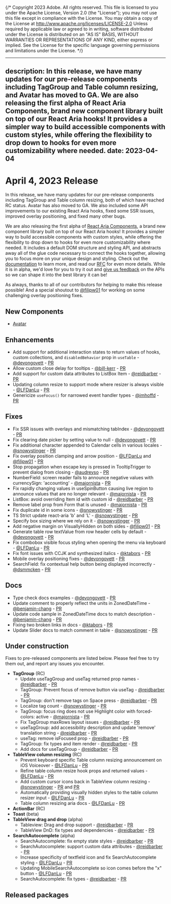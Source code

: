 {/* Copyright 2023 Adobe. All rights reserved.
This file is licensed to you under the Apache License, Version 2.0 (the "License");
you may not use this file except in compliance with the License. You may obtain a copy
of the License at http://www.apache.org/licenses/LICENSE-2.0
Unless required by applicable law or agreed to in writing, software distributed under
the License is distributed on an "AS IS" BASIS, WITHOUT WARRANTIES OR REPRESENTATIONS
OF ANY KIND, either express or implied. See the License for the specific language
governing permissions and limitations under the License. */}


---
description: In this release, we have many updates for our pre-release components including TagGroup and Table column resizing, and Avatar has moved to GA. We are also releasing the first alpha of React Aria Components, brand new component library built on top of our React Aria hooks! It provides a simpler way to build accessible components with custom styles, while offering the flexibility to drop down to hooks for even more customizability where needed.
date: 2023-04-04
---

# April 4, 2023 Release

In this release, we have many updates for our pre-release components including TagGroup and Table column resizing, both of which have reached RC status. Avatar has also moved to GA. We also included some API improvements to our existing React Aria hooks, fixed some SSR issues, improved overlay positioning, and fixed many other bugs.

We are also releasing the first alpha of [React Aria Components](../react-aria/react-aria-components.html), a brand new component library built on top of our React Aria hooks! It provides a simpler way to build accessible components with custom styles, while offering the flexibility to drop down to hooks for even more customizability where needed. It includes a default DOM structure and styling API, and abstracts away all of the glue code necessary to connect the hooks together, allowing you to focus more on your unique design and styling. Check out the [documentation](../react-aria/react-aria-components.html) to learn more, and read our [RFC](https://github.com/adobe/react-spectrum/blob/main/rfcs/2023-react-aria-components.md) for even more details. While it is in alpha, we'd love for you to try it out and [give us feedback](https://github.com/adobe/react-spectrum/issues) on the APIs so we can shape it into the best library it can be!

As always, thanks to all of our contributors for helping to make this release possible! And a special shoutout to [@filipw01](https://github.com/filipw01) for working on some challenging overlay positioning fixes.

## New Components

- [Avatar](https://react-spectrum.adobe.com/react-spectrum/Avatar.html)

## Enhancements

* Add support for additional interaction states to return values of hooks, custom collections, and `disabledBehavior` prop in `useTable` - [@devongovett](https://github.com/devongovett) - [PR](https://github.com/adobe/react-spectrum/pull/4150)
* Allow custom close delay for tooltips - [@bill-kerr](https://github.com/bill-kerr) - [PR](https://github.com/adobe/react-spectrum/pull/4128)
* Add support for custom data attributes to ListBox Item - [@reidbarber](https://github.com/reidbarber) - [PR](https://github.com/adobe/react-spectrum/pull/4178)
* Updating column resize to support mode where resizer is always visible - [@LFDanLu](https://github.com/LFDanLu) - [PR](https://github.com/adobe/react-spectrum/pull/4077)
* Genericize `useFocus()` for narrowed event handler types - [@imhoffd](https://github.com/imhoffd) - [PR](https://github.com/adobe/react-spectrum/pull/4095)

## Fixes

* Fix SSR issues with overlays and mismatching tabIndex - [@devongovett](https://github.com/devongovett) - [PR](https://github.com/adobe/react-spectrum/pull/4297)
* Fix clearing date picker by setting value to null - [@devongovett](https://github.com/devongovett) - [PR](https://github.com/adobe/react-spectrum/pull/4312)
* Fix additional character appended to Calendar cells in various locales - [@snowystinger](https://github.com/snowystinger) - [PR](https://github.com/adobe/react-spectrum/pull/4170)
* Fix overlay position clamping and arrow position - [@LFDanLu](https://github.com/LFDanLu) and [@filipw01](https://github.com/filipw01) - [PR](https://github.com/adobe/react-spectrum/pull/4220)
* Stop propagation when escape key is pressed in TooltipTrigger to prevent dialog from closing - [@audreyso](https://github.com/audreyso) - [PR](https://github.com/adobe/react-spectrum/pull/4203)
* NumberField: screen reader fails to announce negative values with currencySign: 'accounting' - [@majornista](https://github.com/majornista) - [PR](https://github.com/adobe/react-spectrum/pull/4161)
* Fix rapidly changing values in useSpinButton causing live region to announce values that are no longer relevant - [@majornista](https://github.com/majornista) - [PR](https://github.com/adobe/react-spectrum/pull/4159)
* ListBox: avoid overriding Item id with custom id - [@reidbarber](https://github.com/reidbarber) - [PR](https://github.com/adobe/react-spectrum/pull/4179)
* Remove label prop from Form that is unused - [@majornista](https://github.com/majornista) - [PR](https://github.com/adobe/react-spectrum/pull/4209)
* Fix duplicate id in some icons - [@snowystinger](https://github.com/snowystinger) - [PR](https://github.com/adobe/react-spectrum/pull/4217)
* TS Strict update react-aria 'b' and 'L' - [@snowystinger](https://github.com/snowystinger) - [PR](https://github.com/adobe/react-spectrum/pull/3930)
* Specify box sizing where we rely on it - [@snowystinger](https://github.com/snowystinger) - [PR](https://github.com/adobe/react-spectrum/pull/4180)
* Add negative margin on VisuallyHidden on both sides - [@filipw01](https://github.com/filipw01) - [PR](https://github.com/adobe/react-spectrum/pull/4177)
* Generate table row textValue from row header cells by default - [@devongovett](https://github.com/devongovett) - [PR](https://github.com/adobe/react-spectrum/pull/4290)
* Fix combobox visible focus styling when opening the menu via keyboard - [@LFDanLu](https://github.com/LFDanLu) - [PR](https://github.com/adobe/react-spectrum/pull/4299)
* Fix font issues with CCJK and synthesized italics - [@ktabors](https://github.com/ktabors) - [PR](https://github.com/adobe/react-spectrum/pull/4238)
* Mobile overlay positioning fixes - [@devongovett](https://github.com/devongovett) - [PR](https://github.com/adobe/react-spectrum/pull/4330)
* SearchField: fix contextual help button being displayed incorrectly - [@dsmmcken](https://github.com/dsmmcken) - [PR](https://github.com/adobe/react-spectrum/pull/4164)

## Docs

* Type check docs examples - [@devongovett](https://github.com/devongovett) - [PR](https://github.com/adobe/react-spectrum/pull/3710)
* Update comment to properly reflect the units in ZonedDateTime - [@benjamin-chang](https://github.com/benjamin-chang) - [PR](https://github.com/adobe/react-spectrum/pull/4235)
* Update code sample in ZonedDateTime docs to match description - [@benjamin-chang](https://github.com/benjamin-chang) - [PR](https://github.com/adobe/react-spectrum/pull/4234)
* Fixing two broken links in docs - [@ktabors](https://github.com/ktabors) - [PR](https://github.com/adobe/react-spectrum/pull/4286)
* Update Slider docs to match comment in table - [@snowystinger](https://github.com/snowystinger) - [PR](https://github.com/adobe/react-spectrum/pull/4301)

## Under construction

Fixes to pre-released components are listed below. Please feel free to try them out, and report any issues you encounter.

* **TagGroup** (RC)
  * Update useTagGroup and useTag returned prop names - [@reidbarber](https://github.com/reidbarber) - [PR](https://github.com/adobe/react-spectrum/pull/4156)
  * TagGroup: Prevent focus of remove button via useTag - [@reidbarber](https://github.com/reidbarber) - [PR](https://github.com/adobe/react-spectrum/pull/4237)
  * TagGroup: don't remove tags on Space press - [@reidbarber](https://github.com/reidbarber) - [PR](https://github.com/adobe/react-spectrum/pull/4240)
  * Localize tag count - [@snowystinger](https://github.com/snowystinger) - [PR](https://github.com/adobe/react-spectrum/pull/4257)
  * TagGroup: focus ring does not use Highlight color with forced-colors: active - [@majornista](https://github.com/majornista) - [PR](https://github.com/adobe/react-spectrum/pull/4198)
  * Fix TagGroup maxRows layout issues - [@reidbarber](https://github.com/reidbarber) - [PR](https://github.com/adobe/react-spectrum/pull/4041)
  * useTagGroup: add accessibility description and update 'remove' translation string - [@reidbarber](https://github.com/reidbarber) - [PR](https://github.com/adobe/react-spectrum/pull/4272)
  * useTag: remove isFocused prop - [@reidbarber](https://github.com/reidbarber) - [PR](https://github.com/adobe/react-spectrum/pull/4291)
  * TagGroup: fix types and item render - [@reidbarber](https://github.com/reidbarber) - [PR](https://github.com/adobe/react-spectrum/pull/4295)
  * Add docs for useTagGroup - [@reidbarber](https://github.com/reidbarber) - [PR](https://github.com/adobe/react-spectrum/pull/4154)
* **TableView column resizing** (RC)
  * Prevent keyboard specific Table column resizing announcement on iOS Voiceover - [@LFDanLu](https://github.com/LFDanLu) - [PR](https://github.com/adobe/react-spectrum/pull/4232)
  * Refine table column resize hook props and returned values  - [@LFDanLu](https://github.com/LFDanLu) - [PR](https://github.com/adobe/react-spectrum/pull/4254)
  * Add custom cursor icons back in TableView column resizing - [@snowystinger](https://github.com/snowystinger) - [PR](https://github.com/adobe/react-spectrum/pull/3649) and [PR](https://github.com/adobe/react-spectrum/pull/4276)
  * Automatically providing visually hidden styles to the table column resizer input - [@LFDanLu](https://github.com/LFDanLu) - [PR](https://github.com/adobe/react-spectrum/pull/4296)
  * Table column resizing aria docs - [@LFDanLu](https://github.com/LFDanLu) - [PR](https://github.com/adobe/react-spectrum/pull/3982)
* **ActionBar** (RC)
* **Toast** (beta)
* **TableView drag and drop** (alpha)
  * Tableview: Drag and drop support - [@reidbarber](https://github.com/reidbarber) - [PR](https://github.com/adobe/react-spectrum/pull/4008)
  * TableView DnD: fix types and dependencies - [@reidbarber](https://github.com/reidbarber) - [PR](https://github.com/adobe/react-spectrum/pull/4298)
* **SearchAutocomplete** (alpha)
  * SearchAutocomplete: fix empty state styles - [@reidbarber](https://github.com/reidbarber) - [PR](https://github.com/adobe/react-spectrum/pull/4252)
  * SearchAutocomplete: support custom data attributes - [@reidbarber](https://github.com/reidbarber) - [PR](https://github.com/adobe/react-spectrum/pull/4251)
  * Increase specificity of textfield icon and fix SearchAutocomplete styling - [@LFDanLu](https://github.com/LFDanLu) - [PR](https://github.com/adobe/react-spectrum/pull/4259)
  * Updating MobileSearchAutocomplete so icon comes before the "x" button - [@LFDanLu](https://github.com/LFDanLu) - [PR](https://github.com/adobe/react-spectrum/pull/4273)
  * SearchAutocomplete: fix types - [@reidbarber](https://github.com/reidbarber) - [PR](https://github.com/adobe/react-spectrum/pull/4305)

## Released packages
